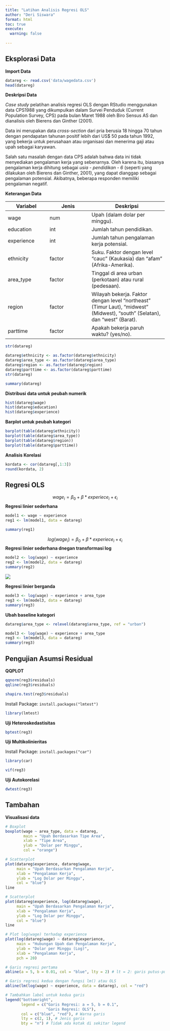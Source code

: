 ```yaml
---
title: "Latihan Analisis Regresi OLS"
author: "Deri Siswara"
format: html
toc: true
execute:
  warning: false
  
---
```


## Eksplorasi Data

**Import Data**
```r
datareg <- read.csv('data/wagedata.csv')
head(datareg)
```

**Deskripsi Data**

*Case study* pelatihan analisis regresi OLS dengan RStudio menggunakan data CPS1988 yang dikumpulkan dalam Survei Penduduk (Current Population Survey, CPS) pada bulan Maret 1988 oleh Biro Sensus AS dan dianalisis oleh Bierens dan Ginther (2001).

Data ini merupakan data *cross-section* dari pria berusia 18 hingga 70 tahun dengan pendapatan tahunan positif lebih dari US\$ 50 pada tahun 1992, yang bekerja untuk perusahaan atau organisasi dan menerima gaji atau upah sebagai karyawan.

Salah satu masalah dengan data CPS adalah bahwa data ini tidak menyediakan pengalaman kerja yang sebenarnya. Oleh karena itu, biasanya pengalaman kerja dihitung sebagai *usia - pendidikan - 6* (seperti yang dilakukan oleh Bierens dan Ginther, 2001), yang dapat dianggap sebagai pengalaman potensial. Akibatnya, beberapa responden memiliki pengalaman negatif.

**Keterangan Data**

| Variabel | Jenis | Deskripsi |
|-------------------|-------------------|----------------------------------|
| wage | num | Upah (dalam dolar per minggu). |
| education | int | Jumlah tahun pendidikan. |
| experience | int | Jumlah tahun pengalaman kerja potensial. |
| ethnicity | factor | Suku. Faktor dengan level "cauc" (Kaukasia) dan "afam" (Afrika-Amerika). |
| area_type | factor | Tinggal di area urban (perkotaan) atau rural (pedesaan). |
| region | factor | Wilayah bekerja. Faktor dengan level "northeast" (Timur Laut), "midwest" (Midwest), "south" (Selatan), dan "west" (Barat). |
| parttime | factor | Apakah bekerja paruh waktu? (yes/no). |

```r
str(datareg)
```
```r
datareg$ethnicity <- as.factor(datareg$ethnicity)
datareg$area_type <- as.factor(datareg$area_type)
datareg$region <- as.factor(datareg$region)
datareg$parttime <- as.factor(datareg$parttime)
str(datareg)
```

```r
summary(datareg)
```
**Distribusi data untuk peubah numerik**
```r
hist(datareg$wage)
hist(datareg$education)
hist(datareg$experience)
```
**Barplot untuk peubah kategori**
```r
barplot(table(datareg$ethnicity))
barplot(table(datareg$area_type))
barplot(table(datareg$region))
barplot(table(datareg$parttime))
```
**Analisis Korelasi**
```r
kordata <- cor(datareg[,1:3])
round(kordata, 2)
```

## Regresi OLS

$$ wage_i = \beta_0 + \beta*experiece_i + \epsilon_i $$
**Regresi linier sederhana**
```r
model1 <- wage ~ experience
reg1 <- lm(model1, data = datareg)
```

```r
summary(reg1)
```

$$ log(wage_i) = \beta_0 + \beta*experiece_i + \epsilon_i $$
**Regresi linier sederhana dnegan transformasi log**
```r
model2 <- log(wage) ~ experience
reg2 <- lm(model2, data = datareg)
summary(reg2)
```
![](https://www.kdnuggets.com/wp-content/uploads/r-glm-table-1.png)

**Regresi linier berganda**
```r
model3 <- log(wage) ~ experience + area_type
reg3 <- lm(model3, data = datareg)
summary(reg3)
```

**Ubah baseline kategori**
```r
datareg$area_type <- relevel(datareg$area_type, ref = "urban")

model3 <- log(wage) ~ experience + area_type
reg3 <- lm(model3, data = datareg)
summary(reg3)
```

## Pengujian Asumsi Residual

**QQPLOT**
```r
qqnorm(reg3$residuals)
qqline(reg3$residuals)
```
```r
shapiro.test(reg3$residuals)
```
Install Package:  `install.packages("lmtest")`
```r
library(lmtest)
```

**Uji Heteroskedastisitas**
```r
bptest(reg3) 
```
**Uji Multikolinieritas**

Install Package: `install.packages("car")`
```r
library(car)
```
```r
vif(reg3)
```
**Uji Autokorelasi**
```r
dwtest(reg3)
```

## Tambahan

**Visualisasi data**

```r
# Boxplot
boxplot(wage ~ area_type, data = datareg, 
        main = "Upah Berdasarkan Tipe Area", 
        xlab = "Tipe Area", 
        ylab = "Dolar per Minggu", 
        col = "orange")
```

```r
# Scatterplot
plot(datareg$experience, datareg$wage, 
     main = "Upah Berdasarkan Pengalaman Kerja", 
     xlab = "Pengalaman Kerja", 
     ylab = "Log Dolar per Minggu", 
     col = "blue")
line
```

```r
# Scatterplot
plot(datareg$experience, log(datareg$wage), 
     main = "Upah Berdasarkan Pengalaman Kerja", 
     xlab = "Pengalaman Kerja", 
     ylab = "Log Dolar per Minggu", 
     col = "blue")
line
```

```r
# Plot log(wage) terhadap experience
plot(log(datareg$wage) ~ datareg$experience,
     main = "Hubungan Upah dan Pengalaman Kerja",
     ylab = "Dolar per Minggu (Log)",
     xlab = "Pengalaman Kerja",
     pch = 20)

# Garis regresi pertama
abline(a = 5, b = 0.01, col = "blue", lty = 2) # lt = 2: garis putus-putus

# Garis regresi kedua dengan fungsi lm() atau OLS
abline(lm(log(wage) ~ experience, data = datareg), col = "red")

# Tambahkan label untuk kedua garis
legend("bottomright",
       legend = c("Garis Regresi: a = 5, b = 0.1", 
                  "Garis Regresi: OLS"),
       col = c("blue", "red"), # Warna garis
       lty = c(2, 1), # Jenis garis
       bty = "n") # Tidak ada kotak di sekitar legend
```


